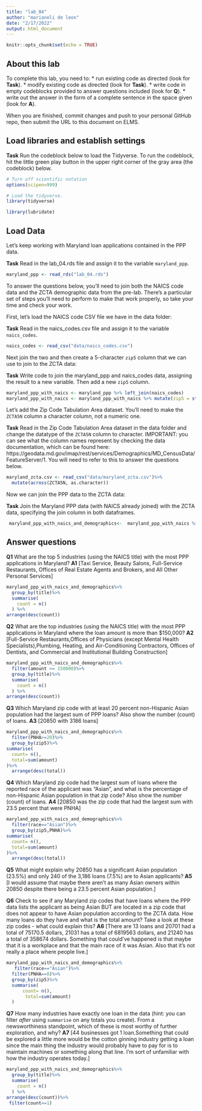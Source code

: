 ```yaml
---
title: "lab_04"
author: "marianeli de leon"
date: "2/17/2022"
output: html_document
---
```


```r
knitr::opts_chunk$set(echo = TRUE)
```

## About this lab

To complete this lab, you need to:
* run existing code as directed (look for **Task**).
* modify existing code as directed (look for **Task**).
* write code in empty codeblocks provided to answer questions included (look for **Q**).
* write out the answer in the form of a complete sentence in the space given (look for **A**).

When you are finished, commit changes and push to your personal GitHub repo, then submit the URL to this document on ELMS.

## Load libraries and establish settings

**Task** Run the codeblock below to load the Tidyverse. To run the codeblock, hit the little green play button in the upper right corner of the gray area (the codeblock) below.

```r
# Turn off scientific notation
options(scipen=999)

# Load the tidyverse.
library(tidyverse)

library(lubridate)
```

## Load Data

Let's keep working with Maryland loan applications contained in the PPP data.

**Task** Read in the lab_04.rds file and assign it to the variable `maryland_ppp`.

```r
maryland_ppp <- read_rds("lab_04.rds")
```

To answer the questions below, you'll need to join both the NAICS code data and the ZCTA demographic data from the pre-lab. There's a particular set of steps you'll need to perform to make that work properly, so take your time and check your work.

First, let's load the NAICS code CSV file we have in the data folder:

**Task** Read in the naics_codes.csv file and assign it to the variable `naics_codes`.

```r
naics_codes <- read_csv("data/naics_codes.csv")
```

Next join the two and then create a 5-character `zip5` column that we can use to join to the ZCTA data:

**Task** Write code to join the maryland_ppp and naics_codes data, assigning the result to a new variable. Then add a new `zip5` column.

```r
maryland_ppp_with_naics <- maryland_ppp %>% left_join(naics_codes)
maryland_ppp_with_naics <- maryland_ppp_with_naics %>% mutate(zip5 = str_sub(zip, 1, 5))
```

Let's add the Zip Code Tabulation Area dataset. You'll need to make the `ZCTA5N` column a character column, not a numeric one.

**Task** Read in the Zip Code Tabulation Area dataset in the data folder and change the datatype of the `ZCTA5N` column to character. IMPORTANT: you can see what the column names represent by checking the data documentation, which can be found here: https://geodata.md.gov/imap/rest/services/Demographics/MD_CensusData/FeatureServer/1. You will need to refer to this to answer the questions below.

```r
maryland_zcta.csv <- read_csv("data/maryland_zcta.csv")%>%
  mutate(across(ZCTA5N, as.character))
```

Now we can join the PPP data to the ZCTA data:

**Task** Join the Maryland PPP data (with NAICS already joined) with the ZCTA data, specifying the join column in both dataframes.

```r
 maryland_ppp_with_naics_and_demographics<-  maryland_ppp_with_naics %>% left_join(maryland_zcta.csv, by=c("zip5"="ZCTA5N"))
```

## Answer questions

**Q1** What are the top 5 industries (using the NAICS title) with the most PPP applications in Maryland?
**A1** [Taxi Service, Beauty Salons, Full-Service Restaurants, Offices of Real Estate Agents and Brokers, and All Other Personal Services]

```r
maryland_ppp_with_naics_and_demographics%>%
  group_by(title)%>%
  summarise(
    count = n() 
  ) %>%
arrange(desc(count))
```

**Q2** What are the top industries (using the NAICS title) with the most PPP applications in Maryland where the loan amount is more than $150,000?
**A2** [Full-Service Restaurants,Offices of Physicians (except Mental Health Specialists),Plumbing, Heating, and Air-Conditioning Contractors, Offices of Dentists, and Commercial and Institutional Building Construction]

```r
maryland_ppp_with_naics_and_demographics%>%
  filter(amount >= 150000)%>%
  group_by(title)%>%
  summarise(
    count = n() 
  ) %>%
arrange(desc(count))

```

**Q3** Which Maryland zip code with at least 20 percent non-Hispanic Asian population had the largest sum of PPP loans? Also show the number (count) of loans.
**A3** [20850 with 3186 loans]

```r
maryland_ppp_with_naics_and_demographics%>%
  filter(PNHA>=20)%>%
  group_by(zip5)%>%
summarise(
  count= n(),
  total=sum(amount)
)%>%
  arrange(desc(total))
```

**Q4** Which Maryland zip code had the largest sum of loans where the reported race of the applicant was "Asian", and what is the percentage of non-Hispanic Asian population in that zip code? Also show the number (count) of loans.
**A4** [20850 was the zip code that had the largest sum with 23.5 percent that were PNHA]

```r
maryland_ppp_with_naics_and_demographics%>%
  filter(race=="Asian")%>%
  group_by(zip5,PNHA)%>%
summarise(
  count= n(),
  total=sum(amount)
)%>%
  arrange(desc(total))

```

**Q5** What might explain why 20850 has a significant Asian population (23.5%) and only 240 of the 3,186 loans (7.5%) are to Asian applicants?
**A5** [I would assume that maybe there aren't as many Asian owners within 20850 despite there being a 23.5 percent Asian population.]


**Q6** Check to see if any Maryland zip codes that have loans where the PPP data lists the applicant as being Asian BUT are located in a zip code that does not appear to have Asian population according to the ZCTA data. How many loans do they have and what is the total amount? Take a look at these zip codes - what could explain this?
**A6** [There are 13 loans and 20701 had a total of 75170.5 dollars, 21031 has a total of 6819563 dollars, and 21240 has a total of 358674 dollars. Something that could've happened is that maybe that it is a workplace and that the main race of it was Asian. Also that it's not really a place where people live.]

```r
maryland_ppp_with_naics_and_demographics%>%
   filter(race=="Asian")%>%
  filter(PNHA==0)%>%
  group_by(zip5)%>%
  summarise(
      count= n(),
       total=sum(amount)
  )

```

**Q7** How many industries have exactly one loan in the data (hint: you can filter _after_ using `summarise` on any totals you create). From a newsworthiness standpoint, which of these is most worthy of further exploration, and why?
**A7** [44 businesses got 1 loan.Something that could be explored a little more would be the cotton ginning industry getting a loan since the main thing the industry would probably have to pay for is to maintain machines or something along that line. I'm sort of unfamiliar with how the industry operates today.]

```r
maryland_ppp_with_naics_and_demographics%>%
  group_by(title)%>%
  summarise(
    count = n() 
  ) %>%
arrange(desc(count))%>%
 filter(count==1)

```
